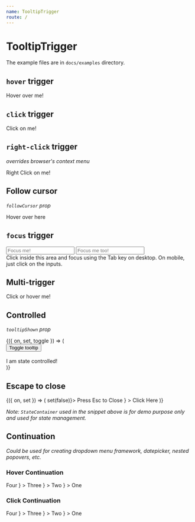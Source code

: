 ```yaml
---
name: TooltipTrigger
route: /
---
```



# TooltipTrigger

The example files are in `docs/examples` directory.

## `hover` trigger

<Playground>
  <BasicTooltipTrigger tooltip="Hello, World!">
    Hover over me!
  </BasicTooltipTrigger>
</Playground>

## `click` trigger

<Playground>
  <BasicTooltipTrigger trigger="click" tooltip="Hello, World!">
    Click on me!
  </BasicTooltipTrigger>
</Playground>

## `right-click` trigger

_overrides browser's context menu_

<Playground>
  <BasicTooltipTrigger trigger="right-click" tooltip="Hello, World!">
    Right Click on me!
  </BasicTooltipTrigger>
</Playground>

## Follow cursor

_`followCursor` prop_

<Playground>
  <BasicTooltipTrigger followCursor hideArrow tooltip="Hello, Cursor!">
    <span
      style={{
        display: 'inline-block',
        padding: 10,
        width: 200,
        height: 100,
        border: '1px solid silver',
      }}
    >
      Hover over here
    </span>
  </BasicTooltipTrigger>
</Playground>

## `focus` trigger

<Playground>
  <div
    tabIndex="-1"
    style={{
      border: '1px solid silver',
      padding: 20,
      display: 'flex',
      justifyContent: 'space-between',
    }}
  >
    <div
      style={{
        display: 'flex',
        flex: 2,
        flexDirection: 'column',
        justifyContent: 'space-around',
        alignItems: 'center',
      }}
    >
      <BasicTooltipTrigger
        trigger="focus"
        tooltip="Hello, World!"
        placement="top"
      >
        <input placeholder="Focus me!" style={{ width: 70 }} />
      </BasicTooltipTrigger>
      <BasicTooltipTrigger trigger="focus" tooltip="Hello, World!">
        <input placeholder="Focus me too!" style={{ width: 70 }} />
      </BasicTooltipTrigger>
    </div>
    <div style={{ flex: 3, fontSize: 12, textAlign: 'center', padding: 50 }}>
      Click inside this area and focus using the Tab key on desktop. On mobile,
      just click on the inputs.
    </div>
  </div>
</Playground>

## Multi-trigger

<Playground>
  <BasicTooltipTrigger trigger={['click', 'hover']} tooltip="Hello, World!">
    Click or hover me!
  </BasicTooltipTrigger>
</Playground>

## Controlled

_`tooltipShown` prop_

<Playground>
  <StateContainer>
    {({ on, set, toggle }) => (
      <div>
        <button onClick={toggle}>Toggle tooltip</button>
        <br />
        <br />
        <BasicTooltipTrigger
          trigger="none"
          tooltipShown={on}
          onVisibilityChange={set}
          tooltip="Hello, Controlled!"
        >
          I am state controlled!
        </BasicTooltipTrigger>
      </div>
    )}
  </StateContainer>
</Playground>

## Escape to close

<Playground>
  <StateContainer>
    {({ on, set }) => (
      <BasicTooltipTrigger
        trigger="click"
        tooltipShown={on}
        onVisibilityChange={set}
        tooltip={
          <EscapeToClose closeTooltip={() => set(false)}>
            Press Esc to Close
          </EscapeToClose>
        }
      >
        Click Here
      </BasicTooltipTrigger>
    )}
  </StateContainer>
</Playground>

_Note: `StateContainer` used in the snippet above is for demo purpose only and used for state management._

## Continuation

_Could be used for creating dropdown menu framework, datepicker, nested popovers, etc._

### Hover Continuation

<Playground>
  <BasicTooltipTrigger
    tooltip={
      <BasicTooltipTrigger
        tooltip={
          <BasicTooltipTrigger
            placement="bottom"
            tooltip={
              <BasicTooltipTrigger tooltip="Five">Four</BasicTooltipTrigger>
            }
          >
            Three
          </BasicTooltipTrigger>
        }
      >
        Two
      </BasicTooltipTrigger>
    }
  >
    One
  </BasicTooltipTrigger>
</Playground>

### Click Continuation

<Playground>
  <BasicTooltipTrigger
    trigger="click"
    tooltip={
      <BasicTooltipTrigger
        trigger="click"
        tooltip={
          <BasicTooltipTrigger
            trigger="click"
            placement="bottom"
            tooltip={
              <BasicTooltipTrigger trigger="click" tooltip="Five">
                Four
              </BasicTooltipTrigger>
            }
          >
            Three
          </BasicTooltipTrigger>
        }
      >
        Two
      </BasicTooltipTrigger>
    }
  >
    One
  </BasicTooltipTrigger>
</Playground>
